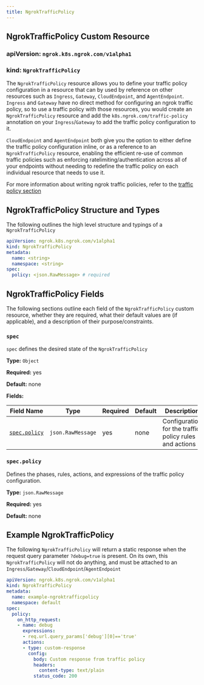 ```yaml
---
title: NgrokTrafficPolicy
---
```


## NgrokTrafficPolicy Custom Resource

### **apiVersion:** `ngrok.k8s.ngrok.com/v1alpha1`

### **kind:** `NgrokTrafficPolicy`

The `NgrokTrafficPolicy` resource allows you to define your traffic policy configuration in a resource that can by used by reference on other resources such as
`Ingress`, `Gateway`, `CloudEndpoint`, and `AgentEndpoint`. `Ingress` and `Gateway` have no direct method for configuring an ngrok traffic policy, so to use a traffic policy with those
resources, you would create an `NgrokTrafficPolicy` resource and add the `k8s.ngrok.com/traffic-policy` annotation on your `Ingress`/`Gateway` to add the traffic policy configuration to it.

`CloudEndpoint` and `AgentEndpoint` both give you the option to either define the traffic policy configuration inline, or as a reference to an `NgrokTrafficPolicy` resource, enabling the efficient
re-use of common traffic policies such as enforcing ratelimiting/authentication across all of your endpoints without needing to redefine the traffic policy on each individual resource that needs to use it.

For more information about writing ngrok traffic policies, refer to the [traffic policy section](/traffic-policy/)

## NgrokTrafficPolicy Structure and Types

The following outlines the high level structure and typings of a `NgrokTrafficPolicy`

```yaml
apiVersion: ngrok.k8s.ngrok.com/v1alpha1
kind: NgrokTrafficPolicy
metadata:
  name: <string>
  namespace: <string>
spec:
  policy: <json.RawMessage> # required
```

## NgrokTrafficPolicy Fields

The following sections outline each field of the `NgrokTrafficPolicy` custom resource, whether they are required, what their default values are (if applicable), and a description of their purpose/constraints.

### `spec`

`spec` defines the desired state of the `NgrokTrafficPolicy`

**Type:** `Object`

**Required:** yes

**Default:** none

**Fields:**

| Field Name                   | Type              | Required | Default | Description                                            |
| ---------------------------- | ----------------- | -------- | ------- | ------------------------------------------------------ |
| [`spec.policy`](#specpolicy) | `json.RawMessage` | yes      | none    | Configuration for the traffic policy rules and actions |

### `spec.policy`

Defines the phases, rules, actions, and expressions of the traffic policy configuration.

**Type:** `json.RawMessage`

**Required:** yes

**Default:** none

## Example NgrokTrafficPolicy

The following `NgrokTrafficPolicy` will return a static response when the request query parameter `?debug=true` is present.
On its own, this `NgrokTrafficPolicy` will not do anything, and must be attached to an `Ingress`/`Gateway`/`CloudEndpoint`/`AgentEndpoint`

```yaml
apiVersion: ngrok.k8s.ngrok.com/v1alpha1
kind: NgrokTrafficPolicy
metadata:
  name: example-ngroktrafficpolicy
  namespace: default
spec:
  policy:
    on_http_request:
    - name: debug
      expressions:
      - req.url.query_params['debug'][0]=='true'
      actions:
      - type: custom-response
        config:
          body: Custom response from traffic policy
          headers:
            content-type: text/plain
          status_code: 200
```
